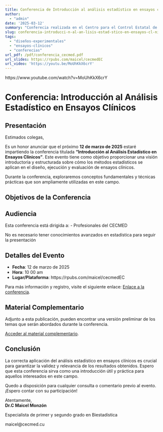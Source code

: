 ```yaml
---
title: Conferencia de Introducción al análisis estadístico en ensayos clínicos
author: 
  - "admin"
date: '2025-03-12'
summary: "Conferecia realizada en el Centro para el Control Estatal de Medicamentos, Equipos y Dispositivos Médicos sobre Análisis Estadístico en Ensayos Clínicos"
slug: conferencia-introducci-n-al-an-lisis-estad-stico-en-ensayos-cl-nicos
tags: 
  - "diseños-experimentales"
  - "ensayos-clínicos"
  - "conferecias"
url_pdf: /pdf/conferencia_cecmed.pdf
url_slides: https://rpubs.com/maicel/cecmedEC
url_video: 'https://youtu.be/MoUhKkX6crY'
---
```


https://www.youtube.com/watch?v=MoUhKkX6crY

# Conferencia: Introducción al Análisis Estadístico en Ensayos Clínicos

## Presentación

Estimados colegas,

Es un honor anunciar que el próximo **12 de marzo de 2025** estaré impartiendo la conferencia titulada **"Introducción al Análisis Estadístico en Ensayos Clínicos"**. Este evento tiene como objetivo proporcionar una visión introductoria y estructurada sobre cómo los métodos estadísticos se aplican en el diseño, ejecución y evaluación de ensayos clínicos.

Durante la conferencia, exploraremos conceptos fundamentales y técnicas prácticas que son ampliamente utilizadas en este campo.

## Objetivos de la Conferencia



## Audiencia

Esta conferencia está dirigida a:
- Profesionales del CECMED

No es necesario tener conocimientos avanzados en estadística para seguir la presentación

## Detalles del Evento

- **Fecha**: 12 de marzo de 2025  
- **Hora**: 10 00 am 
- **Lugar/Plataforma**: https://rpubs.com/maicel/cecmedEC

Para más información y registro, visite el siguiente enlace: [Enlace a la conferencia](https://rpubs.com/maicel/cecmedEC).

## Material Complementario

Adjunto a esta publicación, pueden encontrar una versión preliminar de los temas que serán abordados durante la conferencia. 

[Acceder al material complementario](https://rpubs.com/maicel/cecmedEC).

## Conclusión

La correcta aplicación del análisis estadístico en ensayos clínicos es crucial para garantizar la validez y relevancia de los resultados obtenidos. Espero que esta conferencia sirva como una introducción útil y práctica para aquellos interesados en este campo.

Quedo a disposición para cualquier consulta o comentario previo al evento. ¡Espero contar con su participación!

Atentamente,  
**Dr.C Maicel Monzón**  

Especialista de primer y segundo grado en Biestadística

maicel@cecmed.cu
